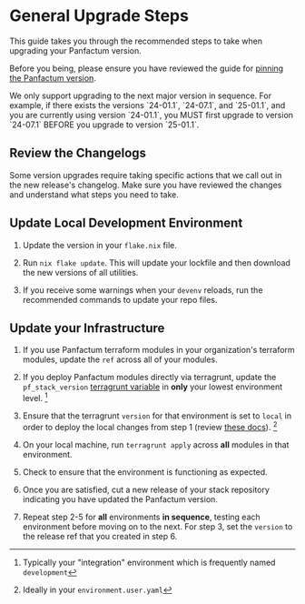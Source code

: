 
# General Upgrade Steps

This guide takes you through the recommended steps to take when upgrading your Panfactum version.

Before you being, please ensure you have reviewed the guide for [pinning the Panfactum version](/docs/main/guides/versioning/pinning).

<MarkdownAlert severity="warning">
  We only support upgrading to the next major version in sequence. For example, if there exists the versions
  `24-01.1`, `24-07.1`, and `25-01.1`, and you are currently using version `24-01.1`, you MUST first upgrade
  to version `24-07.1` BEFORE you upgrade to version `25-01.1`.
</MarkdownAlert>

## Review the Changelogs

Some version upgrades require taking specific actions that we call out in the new release's changelog. Make sure
you have reviewed the changes and understand what steps you need to take.

## Update Local Development Environment

1. Update the version in your `flake.nix` file.

2. Run `nix flake update`. This will update your lockfile and then download the new versions of all utilities.

3. If you receive some warnings when your `devenv` reloads, run the recommended commands to update your repo files.

## Update your Infrastructure

1. If you use Panfactum terraform modules in your organization's terraform modules, update the `ref` across all of your modules.

2. If you deploy Panfactum modules directly via terragrunt, update the `pf_stack_version` [terragrunt variable](/docs/edge/reference/configuration/terragrunt-variables#variables)
in **only** your lowest environment level. [^1]

3. Ensure that the terragrunt `version` for that environment is set to `local` in order
to deploy the local changes from step 1 (review [these docs](/docs/main/guides/iac/first-party-modules)). [^2]

4. On your local machine, run `terragrunt apply` across **all** modules in that environment.

5. Check to ensure that the environment is functioning as expected.

6. Once you are satisfied, cut a new release of your stack repository indicating you have updated the Panfactum version.

7. Repeat step 2-5 for **all** environments **in sequence**, testing each environment before moving on to the next.
   For step 3, set the `version` to the release ref that you created in step 6.

[^1]: Typically your "integration" environment which is frequently named `development`

[^2]: Ideally in your `environment.user.yaml`
